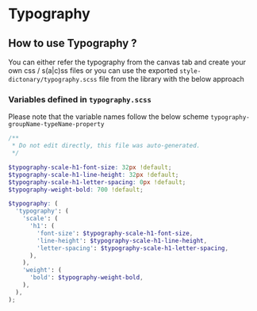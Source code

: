 

<Meta of={TypographyStories} />

# Typography

## How to use Typography ?

You can either refer the typography from the canvas tab and create your own css / s(a|c)ss files
or you can use the exported `style-dictonary/typography.scss` file from the library with the below approach

### Variables defined in `typography.scss`

Please note that the variable names follow the below scheme
`typography-groupName-typeName-property`

```scss
/**
 * Do not edit directly, this file was auto-generated.
 */

$typography-scale-h1-font-size: 32px !default;
$typography-scale-h1-line-height: 32px !default;
$typography-scale-h1-letter-spacing: 0px !default;
$typography-weight-bold: 700 !default;

$typography: (
  'typography': (
    'scale': (
      'h1': (
        'font-size': $typography-scale-h1-font-size,
        'line-height': $typography-scale-h1-line-height,
        'letter-spacing': $typography-scale-h1-letter-spacing,
      ),
    ),
    'weight': (
      'bold': $typography-weight-bold,
    ),
  ),
);
```
